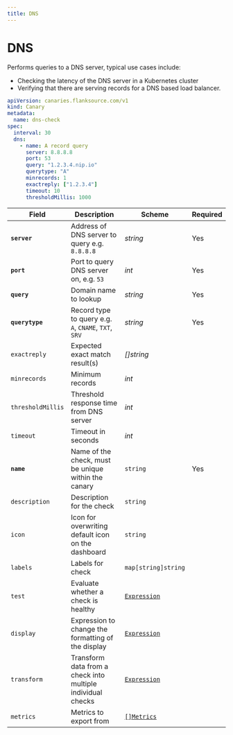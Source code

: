 ```yaml
---
title: DNS
---
```


# <Icon name="dns" /> DNS

Performs queries to a DNS server, typical use cases include:

* Checking the latency of the DNS server in a Kubernetes cluster
* Verifying that there are serving records for a DNS based load balancer.

```yaml title="dns-check.yaml"
apiVersion: canaries.flanksource.com/v1
kind: Canary
metadata:
  name: dns-check
spec:
  interval: 30
  dns:
    - name: A record query
      server: 8.8.8.8
      port: 53
      query: "1.2.3.4.nip.io"
      querytype: "A"
      minrecords: 1
      exactreply: ["1.2.3.4"]
      timeout: 10
      thresholdMillis: 1000
```

| Field | Description | Scheme | Required |
| ----- | ----------- | ------ | -------- |
| **`server`** | Address of DNS server to query e.g. `8.8.8.8` | *string* | Yes |
| **`port`** | Port to query DNS server on, e.g. `53` | *int* | Yes |
| **`query`** | Domain name to lookup | *string* | Yes |
| **`querytype`** | Record type to query e.g. `A`, `CNAME`, `TXT`, `SRV` | *string* | Yes |
| `exactreply` | Expected exact match result(s) | *\[\]string* |  |
| `minrecords` | Minimum records | *int* |  |
| `thresholdMillis` | Threshold response time from DNS server | *int* |  |
| `timeout` | Timeout in seconds | *int* |  |
| **`name`**    | Name of the check, must be unique within the canary         | `string`                                     | Yes      |
| `description` | Description for the check                                   | `string`                                     |          |
| `icon`        | Icon for overwriting default icon on the dashboard          | `string`                                     |          |
| `labels`      | Labels for check                                            | `map[string]string`                          |          |
| `test`        | Evaluate whether a check is healthy                         | [`Expression`](../concepts/health-evaluation)  |          |
| `display`     | Expression to change the formatting of the display          | [`Expression`](../concepts/display-formatting) |          |
| `transform`   | Transform data from a check into multiple individual checks | [`Expression`](../concepts/transforms)          |          |
| `metrics`     | Metrics to export from                                      | [`[]Metrics`](../concepts/metrics-exporter)    |          |
